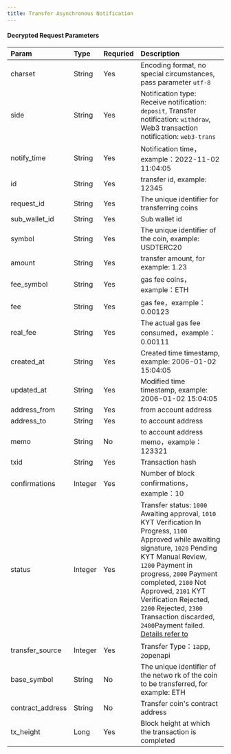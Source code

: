 ---
title: Transfer Asynchronous Notification 
---

#### Decrypted Request Parameters

| Param            | Type    | Requried | Description                                                  |
| :--------------- | :------ | :------- | :----------------------------------------------------------- |
| charset          | String  | Yes      | Encoding format, no special circumstances, pass parameter `utf-8` |
| side             | String  | Yes      |Notification type: Receive notification: `deposit`, Transfer notification: `withdraw`, Web3 transaction notification: `web3-trans`|
| notify_time      | String  | Yes      | Notification time，example：2022-11-02 11:04:05              |
| id               | String  | Yes      | transfer id, example: 12345                                  |
| request_id       | String  | Yes      | The unique identifier for transferring coins                 |
| sub_wallet_id    | String  | Yes      | Sub wallet id                                                |
| symbol           | String  | Yes      | The unique identifier of the coin, example: USDTERC20        |
| amount           | String  | Yes      | transfer amount, for example: 1.23                           |
| fee_symbol       | String  | Yes      | gas fee coins，example：ETH                                  |
| fee              | String  | Yes      | gas fee，example：0.00123                                    |
| real_fee         | String  | Yes      | The actual gas fee consumed，example：0.00111                |
| created_at       | String    | Yes      | Created time timestamp, example: 2006-01-02 15:04:05                                       |
| updated_at       | String    | Yes      | Modified time timestamp, example: 2006-01-02 15:04:05                                      |
| address_from     | String  | Yes      | from account address                                         |
| address_to       | String  | Yes      | to account address                                           |
| memo             | String  | No       | to account address memo，example：123321                     |
| txid             | String  | Yes      | Transaction hash                                             |
| confirmations    | Integer | Yes      | Number of block confirmations，example：10                   |
| status           | Integer | Yes      | Transfer status: `1000` Awaiting approval, `1010` KYT Verification In Progress, `1100` Approved while awaiting signature, `1020` Pending KYT Manual Review, `1200` Payment in progress, `2000` Payment completed, `2100` Not Approved, `2101` KYT Verification Rejected, `2200` Rejected, `2300` Transaction discarded, `2400`Payment failed. [Details refer to](/help-center/manage-mpc/transaction/transfer#ii)|
| transfer_source  | Integer | Yes      | Transfer Type：`1`app, `2`openapi                            |
| base_symbol      | String  | No       | The unique identifier of the netwo  rk of the coin to be transferred, for example: ETH |
| contract_address | String  | No       | Transfer coin's contract address                             |
| tx_height        | Long   |Yes   | Block height at which the transaction is completed |
